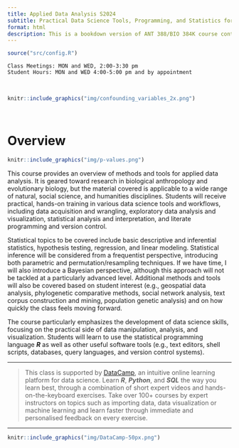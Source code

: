 ```yaml
---
title: Applied Data Analysis S2024
subtitle: Practical Data Science Tools, Programming, and Statistics for the Natural and Social Sciences
format: html
description: This is a bookdown version of ANT 388/BIO 384K course content
---
```


```r
source("src/config.R")
```

```
Class Meetings: MON and WED, 2:00-3:30 pm
Student Hours: MON and WED 4:00-5:00 pm and by appointment
```

<br>

```r
knitr::include_graphics("img/confounding_variables_2x.png")
```

<br>

# Overview {.unnumbered}

```r
knitr::include_graphics("img/p-values.png")
```

This course provides an overview of methods and tools for applied data analysis. It is geared toward research in biological anthropology and evolutionary biology, but the material covered is applicable to a wide range of natural, social science, and humanities disciplines. Students will receive practical, hands-on training in various data science tools and workflows, including data acquisition and wrangling, exploratory data analysis and visualization, statistical analysis and interpretation, and literate programming and version control.

Statistical topics to be covered include basic descriptive and inferential statistics, hypothesis testing, regression, and linear modeling. Statistical inference will be considered from a frequentist perspective, introducing both parametric and permutation/resampling techniques. If we have time, I will also introduce a Bayesian perspective, although this approach will not be tackled at a particularly advanced level. Additional methods and tools will also be covered based on student interest (e.g., geospatial data analysis, phylogenetic comparative methods, social network analysis, text corpus construction and mining, population genetic analysis) and on how quickly the class feels moving forward.

The course particularly emphasizes the development of data science skills, focusing on the practical side of data manipulation, analysis, and visualization. Students will learn to use the statistical programming language ***R*** as well as other useful software tools (e.g., text editors, shell scripts, databases, query languages, and version control systems).

<hr>

> This class is supported by [DataCamp](https://www.datacamp.com/), an intuitive online learning platform for data science. Learn ***R***, ***Python***, and ***SQL*** the way you learn best, through a combination of short expert videos and hands-on-the-keyboard exercises. Take over 100+ courses by expert instructors on topics such as importing data, data visualization or machine learning and learn faster through immediate and personalised feedback on every exercise.

<hr>

```r
knitr::include_graphics("img/DataCamp-50px.png")
```
